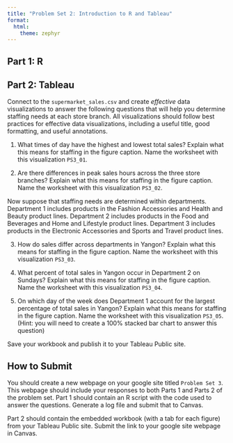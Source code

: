 ```yaml
---
title: "Problem Set 2: Introduction to R and Tableau"
format: 
  html:
    theme: zephyr
---
```


## Part 1: R



## Part 2: Tableau

Connect to the `supermarket_sales.csv` and create *effective* data visualizations to answer the following questions that will help you determine staffing needs at each store branch. All visualizations should follow best practices for effective data visualizations, including a useful title, good formatting, and useful annotations.

1.  What times of day have the highest and lowest total sales? Explain what this means for staffing in the figure caption. Name the worksheet with this visualization `PS3_01`. 

2.  Are there differences in peak sales hours across the three store branches? Explain what this means for staffing in the figure caption. Name the worksheet with this visualization `PS3_02`. 

Now suppose that staffing needs are determined within departments. Department 1 includes products in the Fashion Accessories and Health and Beauty product lines. Department 2 includes products in the Food and Beverages and Home and Lifestyle product lines. Department 3 includes products in the Electronic Accessories and Sports and Travel product lines.

3.  How do sales differ across departments in Yangon? Explain what this means for staffing in the figure caption. Name the worksheet with this visualization `PS3_03`. 

4.  What percent of total sales in Yangon occur in Department 2 on Sundays? Explain what this means for staffing in the figure caption. Name the worksheet with this visualization `PS3_04`. 

5.  On which day of the week does Department 1 account for the largest percentage of total sales in Yangon? Explain what this means for staffing in the figure caption. Name the worksheet with this visualization `PS3_05`. (Hint: you will need to create a 100% stacked bar chart to answer this question) 

Save your workbook and publish it to your Tableau Public site. 



## How to Submit

You should create a new webpage on your google site titled `Problem Set 3`. This webpage should include your responses to both Parts 1 and Parts 2 of the problem set. Part 1 should contain an R script with the code used to answer the questions. Generate a log file and submit that to Canvas.

Part 2 should contain the embedded workbook (with a tab for each figure) from your Tableau Public site. Submit the link to your google site webpage in Canvas.